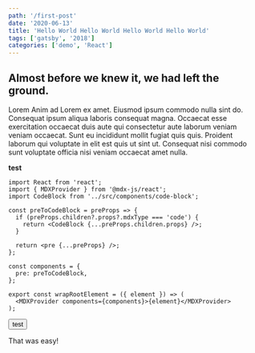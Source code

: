 ```yaml
---
path: '/first-post'
date: '2020-06-13'
title: 'Hello World Hello World Hello World Hello World'
tags: ['gatsby', '2018']
categories: ['demo', 'React']
---
```


## Almost before we knew it, we had left the ground.

Lorem Anim ad Lorem ex amet. Eiusmod ipsum commodo nulla sint do. Consequat ipsum aliqua laboris consequat magna. Occaecat esse exercitation occaecat duis aute qui consectetur aute laborum veniam veniam occaecat. Sunt eu incididunt mollit fugiat quis quis. Proident laborum qui voluptate in elit est quis ut sint ut. Consequat nisi commodo sunt voluptate officia nisi veniam occaecat amet nulla.

**test**

```tsx
import React from 'react';
import { MDXProvider } from '@mdx-js/react';
import CodeBlock from '../src/components/code-block';

const preToCodeBlock = preProps => {
  if (preProps.children?.props?.mdxType === 'code') {
    return <CodeBlock {...preProps.children.props} />;
  }

  return <pre {...preProps} />;
};

const components = {
  pre: preToCodeBlock,
};

export const wrapRootElement = ({ element }) => (
  <MDXProvider components={components}>{element}</MDXProvider>
);
```

<button>test</button>

That was easy!
